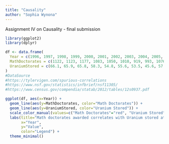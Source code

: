 ```yaml
---
title: "Causality"
author: "Sophia Wynona"
---
```


::: callout-note
Assignment IV on Causality - final submission

:::


```r

library(ggplot2)
library(dplyr)

df <- data.frame(
  Year = c(1996, 1997, 1998, 1999, 2000, 2001, 2002, 2003, 2004, 2005, 2006, 2007, 2008),
  MathDoctorates = c(1122, 1123, 1177, 1083, 1050, 1010, 919, 993, 1076, 1205, 1325, 1393, 1399),  # Replace with actual data
  UraniumStored = c(66.1, 65.9, 65.8, 58.3, 54.8, 55.6, 53.5, 45.6, 57.7, 64.7, 77.5, 81.2, 81.9)  # Replace with actual data
)
#DataSource
#https://tylervigen.com/spurious-correlations
#https://www.nsf.gov/statistics/infbrief/nsf11305/
#https://www.census.gov/compendia/statab/2012/tables/12s0937.pdf

ggplot(df, aes(x=Year)) +
  geom_line(aes(y=MathDoctorates, color="Math Doctorates")) +
  geom_line(aes(y=UraniumStored, color="Uranium Stored")) +
  scale_color_manual(values=c("Math Doctorates"="red", "Uranium Stored"="black")) +
  labs(title="Math doctorates awarded correlates with Uranium stored at US nuclear power plants",
       x="Year",
       y="Value",
       color="Legend") +
  theme_minimal()



```
